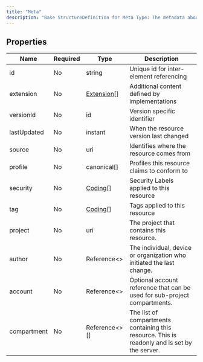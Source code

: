 ```yaml
---
title: "Meta"
description: "Base StructureDefinition for Meta Type: The metadata about a resource. This is content in the resource that is maintained by the infrastructure. Changes to the content might not always be associated with version changes to the resource."
---
```


## Properties

| Name        | Required | Type                                                  | Description                                                                                   |
| ----------- | -------- | ----------------------------------------------------- | --------------------------------------------------------------------------------------------- |
| id          | No       | string                                                | Unique id for inter-element referencing                                                       |
| extension   | No       | [Extension](/medical-api/fhir/data-types/extension)[] | Additional content defined by implementations                                                 |
| versionId   | No       | id                                                    | Version specific identifier                                                                   |
| lastUpdated | No       | instant                                               | When the resource version last changed                                                        |
| source      | No       | uri                                                   | Identifies where the resource comes from                                                      |
| profile     | No       | canonical[]                                           | Profiles this resource claims to conform to                                                   |
| security    | No       | [Coding](/medical-api/fhir/data-types/coding)[]       | Security Labels applied to this resource                                                      |
| tag         | No       | [Coding](/medical-api/fhir/data-types/coding)[]       | Tags applied to this resource                                                                 |
| project     | No       | uri                                                   | The project that contains this resource.                                                      |
| author      | No       | Reference&lt;&gt;                                     | The individual, device or organization who initiated the last change.                         |
| account     | No       | Reference&lt;&gt;                                     | Optional account reference that can be used for sub-project compartments.                     |
| compartment | No       | Reference&lt;&gt;[]                                   | The list of compartments containing this resource. This is readonly and is set by the server. |
